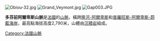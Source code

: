 [[Image:Obiou-32.jpg|right]]
[[Image:Grand_Veymont.jpg|thumb]]
[[Image:Gap003.JPG|thumb]]

'''多芬前阿爾卑斯山脈'''是[[法國|法國]]的[[山脈|山脈]]，橫跨[[隆河-阿爾卑斯|隆河-阿爾卑斯]]和[[普羅旺斯-阿爾卑斯-蔚藍海岸|普羅旺斯-阿爾卑斯-蔚藍海岸]]，最高點海拔高度2,790米，山體由[[沉積岩|沉積岩]]組成。

{{France-geo-stub}}
[[Category:法國山脈|Category:法國山脈]]